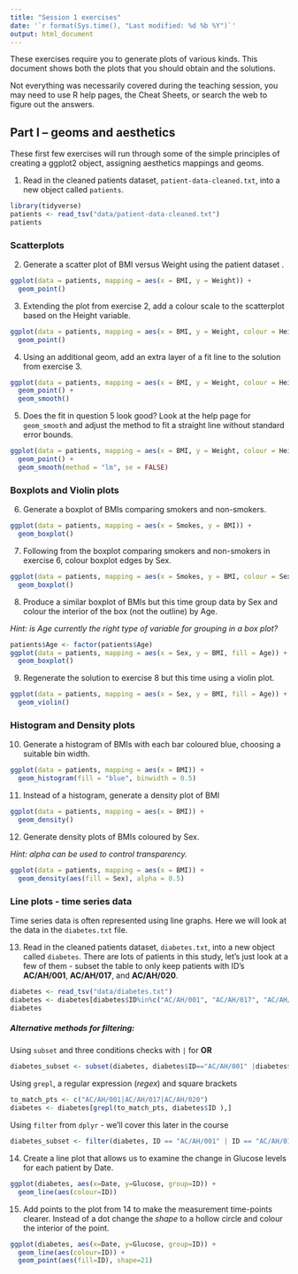 ```yaml
---
title: "Session 1 exercises"
date: '`r format(Sys.time(), "Last modified: %d %b %Y")`'
output: html_document
---
```


These exercises require you to generate plots of various kinds. This document
shows both the plots that you should obtain and the solutions.

Not everything was necessarily covered during the teaching session, you may need
to use R help pages, the Cheat Sheets, or search the web to figure out the 
answers.

## Part I -- geoms and aesthetics

These first few exercises will run through some of the simple principles of
creating a ggplot2 object, assigning aesthetics mappings and geoms.

1. Read in the cleaned patients dataset, `patient-data-cleaned.txt`, into a
   new object called `patients`.

```r
library(tidyverse)
patients <- read_tsv("data/patient-data-cleaned.txt")
patients
```

### Scatterplots

2. Generate a scatter plot of BMI versus Weight using the patient dataset .

```r
ggplot(data = patients, mapping = aes(x = BMI, y = Weight)) +
  geom_point()
```

3. Extending the plot from exercise 2, add a colour scale to the scatterplot
   based on the Height variable.

```r
ggplot(data = patients, mapping = aes(x = BMI, y = Weight, colour = Height)) +
  geom_point()
```

4. Using an additional geom, add an extra layer of a fit line to the solution
   from exercise 3.

```r
ggplot(data = patients, mapping = aes(x = BMI, y = Weight, colour = Height)) +
  geom_point() +
  geom_smooth()
```

5. Does the fit in question 5 look good? Look at the help page for
   `geom_smooth` and adjust the method to fit a straight line without standard
   error bounds.

```r
ggplot(data = patients, mapping = aes(x = BMI, y = Weight, colour = Height)) +
  geom_point() +
  geom_smooth(method = "lm", se = FALSE)
```

### Boxplots and Violin plots

6. Generate a boxplot of BMIs comparing smokers and non-smokers.

```r
ggplot(data = patients, mapping = aes(x = Smokes, y = BMI)) +
  geom_boxplot()
```

7. Following from the boxplot comparing smokers and non-smokers in exercise 6,
   colour boxplot edges by Sex.

```r
ggplot(data = patients, mapping = aes(x = Smokes, y = BMI, colour = Sex)) +
  geom_boxplot()
```

8. Produce a similar boxplot of BMIs but this time group data by Sex and colour
   the interior of the box (not the outline) by Age.

_Hint: is Age currently the right type of variable for grouping in a box plot?_

```r
patients$Age <- factor(patients$Age)
ggplot(data = patients, mapping = aes(x = Sex, y = BMI, fill = Age)) +
  geom_boxplot()
```

9. Regenerate the solution to exercise 8 but this time using a violin plot.

```r
ggplot(data = patients, mapping = aes(x = Sex, y = BMI, fill = Age)) +
  geom_violin()
```

### Histogram and Density plots

10. Generate a histogram of BMIs with each bar coloured blue, choosing a
    suitable bin width.

```r
ggplot(data = patients, mapping = aes(x = BMI)) +
  geom_histogram(fill = "blue", binwidth = 0.5)
```

11. Instead of a histogram, generate a density plot of BMI

```r
ggplot(data = patients, mapping = aes(x = BMI)) +
  geom_density()
```

12. Generate density plots of BMIs coloured by Sex.

_Hint: alpha can be used to control transparency._

```r
ggplot(data = patients, mapping = aes(x = BMI)) +
  geom_density(aes(fill = Sex), alpha = 0.5)
```

### Line plots - time series data

Time series data is often represented using line graphs. Here we will look at 
the data in the `diabetes.txt` file.

13. Read in the cleaned patients dataset, `diabetes.txt`, into a new object 
called `diabetes`. There are lots of patients in this study, let's just look at 
a few of them - subset the table to only keep patients with ID's **AC/AH/001**, 
**AC/AH/017**, and **AC/AH/020**.


```r
diabetes <- read_tsv("data/diabetes.txt")
diabetes <- diabetes[diabetes$ID%in%c("AC/AH/001", "AC/AH/017", "AC/AH/020"),]
diabetes
```

##### Alternative methods for filtering:

Using `subset` and three conditions checks with `|` for **OR**

```r
diabetes_subset <- subset(diabetes, diabetes$ID=="AC/AH/001" |diabetes$ID=="AC/AH/017" |diabetes$ID=="AC/AH/020")
```

Using `grepl`, a regular expression (*regex*) and square brackets

```r
to_match_pts <- c("AC/AH/001|AC/AH/017|AC/AH/020")
diabetes <- diabetes[grepl(to_match_pts, diabetes$ID ),]
```

Using `filter` from `dplyr` - we'll cover this later in the course

```r
diabetes_subset <- filter(diabetes, ID == "AC/AH/001" | ID == "AC/AH/017" | ID == "AC/AH/020")
```

14. Create a line plot that allows us to examine the change in Glucose levels
for each patient by Date.

```r
ggplot(diabetes, aes(x=Date, y=Glucose, group=ID)) +
  geom_line(aes(colour=ID))
```

15. Add points to the plot from 14 to make the measurement time-points clearer.
Instead of a dot change the *shape* to a hollow circle and colour the 
interior of the point.

```r
ggplot(diabetes, aes(x=Date, y=Glucose, group=ID)) +
  geom_line(aes(colour=ID)) +
  geom_point(aes(fill=ID), shape=21)
```
